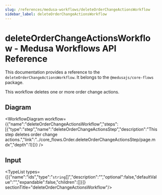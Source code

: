 ```yaml
---
slug: /references/medusa-workflows/deleteOrderChangeActionsWorkflow
sidebar_label: deleteOrderChangeActionsWorkflow
---
```



# deleteOrderChangeActionsWorkflow - Medusa Workflows API Reference

This documentation provides a reference to the `deleteOrderChangeActionsWorkflow`. It belongs to the `@medusajs/core-flows` package.

This workflow deletes one or more order change actions.

## Diagram

<WorkflowDiagram workflow={{"name":"deleteOrderChangeActionsWorkflow","steps":[{"type":"step","name":"deleteOrderChangeActionsStep","description":"This step deletes order change actions.","link":"../core_flows.Order.deleteOrderChangeActionsStep/page.mdx","depth":1}]}} />

## Input

<TypeList types={[{"name":"ids","type":"`string`[]","description":"","optional":false,"defaultValue":"","expandable":false,"children":[]}]}  sectionTitle="deleteOrderChangeActionsWorkflow"/>
